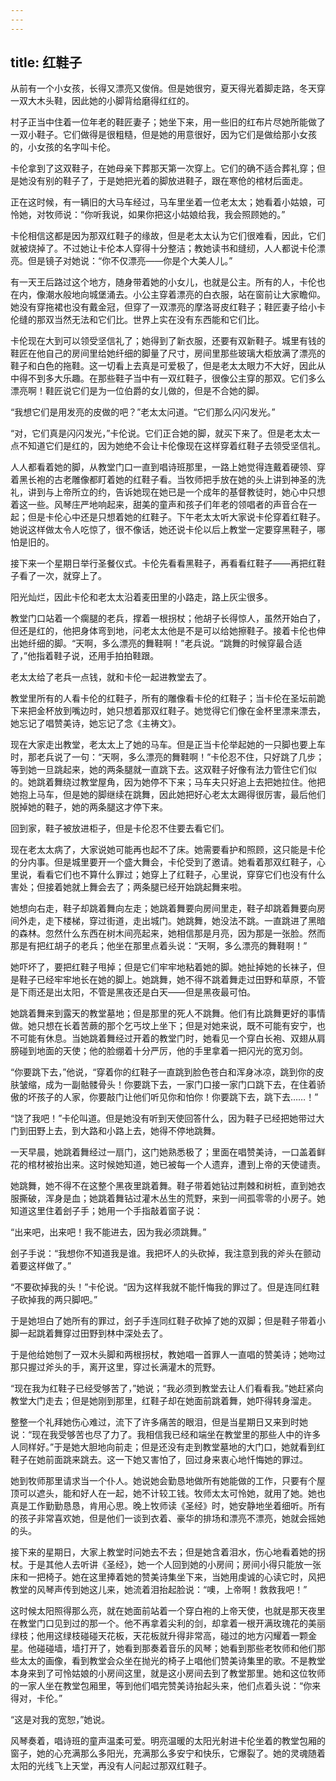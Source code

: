 ```yaml
---
---
---
```

title: 红鞋子
---



从前有一个小女孩，长得又漂亮又俊俏。但是她很穷，夏天得光着脚走路，冬天穿一双大木头鞋，因此她的小脚背给磨得红红的。

村子正当中住着一位年老的鞋匠妻子；她坐下来，用一些旧的红布片尽她所能做了一双小鞋子。它们做得是很粗糙，但是她的用意很好，因为它们是做给那小女孩的，小女孩的名字叫卡伦。

卡伦拿到了这双鞋子，在她母亲下葬那天第一次穿上。它们的确不适合葬礼穿；但是她没有别的鞋子了，于是她把光着的脚放进鞋子，跟在寒伧的棺材后面走。

正在这时候，有一辆旧的大马车经过，马车里坐着一位老太太；她看着小姑娘，可怜她，对牧师说：“你听我说，如果你把这小姑娘给我，我会照顾她的。”

卡伦相信这都是因为那双红鞋子的缘故，但是老太太认为它们很难看，因此，它们就被烧掉了。不过她让卡伦本人穿得十分整洁；教她读书和缝纫，人人都说卡伦漂亮。但是镜子对她说：“你不仅漂亮——你是个大美人儿。”

有一天王后路过这个地方，随身带着她的小女儿，也就是公主。所有的人，卡伦也在内，像潮水般地向城堡涌去。小公主穿着漂亮的白衣服，站在窗前让大家瞻仰。她没有穿拖裙也没有戴金冠，但穿了一双漂亮的摩洛哥皮红鞋子；鞋匠妻子给小卡伦缝的那双当然无法和它们比。世界上实在没有东西能和它们比。

卡伦现在大到可以领受坚信礼了；她得到了新衣服，还要有双新鞋子。城里有钱的鞋匠在他自己的房间里给她纤细的脚量了尺寸，房间里那些玻璃大柜放满了漂亮的鞋子和白色的拖鞋。这一切看上去真是可爱极了，但是老太太眼力不大好，因此从中得不到多大乐趣。在那些鞋子当中有一双红鞋子，很像公主穿的那双。它们多么漂亮啊！鞋匠说它们是为一位伯爵的女儿做的，但是不合她的脚。

“我想它们是用发亮的皮做的吧？”老太太问道。“它们那么闪闪发光。”

“对，它们真是闪闪发光，”卡伦说。它们正合她的脚，就买下来了。但是老太太一点不知道它们是红的，因为她绝不会让卡伦像现在这样穿着红鞋子去领受坚信礼。

人人都看着她的脚，从教堂门口一直到唱诗班那里，一路上她觉得连戴着硬领、穿着黑长袍的古老雕像都盯着她的红鞋子看。当牧师把手放在她的头上讲到神圣的洗礼，讲到与上帝所立的约，告诉她现在她已是一个成年的基督教徒时，她心中只想着这一些。风琴庄严地响起来，甜美的童声和孩子们年老的领唱者的声音合在一起；但是卡伦心中还是只想着她的红鞋子。下午老太太听大家说卡伦穿着红鞋子。她说这样做太令人吃惊了，很不像话，她还说卡伦以后上教堂一定要穿黑鞋子，哪怕是旧的。

接下来一个星期日举行圣餐仪式。卡伦先看看黑鞋子，再看看红鞋子——再把红鞋子看了一次，就穿上了。

阳光灿烂，因此卡伦和老太太沿着麦田里的小路走，路上灰尘很多。

教堂门口站着一个瘸腿的老兵，撑着一根拐杖；他胡子长得惊人，虽然开始白了，但还是红的，他把身体弯到地，问老太太他是不是可以给她擦鞋子。接着卡伦也伸出她纤细的脚。“天啊，多么漂亮的舞鞋啊！”老兵说。“跳舞的时候穿最合适了，”他指着鞋子说，还用手拍拍鞋跟。

老太太给了老兵一点钱，就和卡伦一起进教堂去了。

教堂里所有的人看卡伦的红鞋子，所有的雕像看卡伦的红鞋子；当卡伦在圣坛前跪下来把金杯放到嘴边时，她只想着那双红鞋子。她觉得它们像在金杯里漂来漂去，她忘记了唱赞美诗，她忘记了念《主祷文》。

现在大家走出教堂，老太太上了她的马车。但是正当卡伦举起她的一只脚也要上车时，那老兵说了一句：“天啊，多么漂亮的舞鞋啊！”卡伦忍不住，只好跳了几步；等到她一旦跳起来，她的两条腿就一直跳下去。这双鞋子好像有法力管住它们似的。她跳着舞绕过教堂屋角，因为她停不下来；马车夫只好追上去把她拉住。他把她抱上马车，但是她的脚继续在跳舞，因此她把好心老太太踢得很厉害，最后他们脱掉她的鞋子，她的两条腿这才停下来。

回到家，鞋子被放进柜子，但是卡伦忍不住要去看它们。

现在老太太病了，大家说她可能再也起不了床。她需要看护和照顾，这只能是卡伦的分内事。但是城里要开一个盛大舞会，卡伦受到了邀请。她看着那双红鞋子，心里说，看看它们也不算什么罪过；她穿上了红鞋子，心里说，穿穿它们也没有什么害处；但接着她就上舞会去了；两条腿已经开始跳起舞来啦。

她想向右走，鞋子却跳着舞向左走；她跳着舞要向房间里走，鞋子却跳着舞要向房间外走，走下楼梯，穿过街道，走出城门。她跳舞，她没法不跳。一直跳进了黑暗的森林。忽然什么东西在树木间亮起来，她相信那是月亮，因为那是一张脸。然而那是有把红胡子的老兵；他坐在那里点着头说：“天啊，多么漂亮的舞鞋啊！”

她吓坏了，要把红鞋子甩掉；但是它们牢牢地粘着她的脚。她扯掉她的长袜子，但是鞋子已经牢牢地长在她的脚上。她跳舞，她不得不跳着舞走过田野和草原，不管是下雨还是出太阳，不管是黑夜还是白天——但是黑夜最可怕。

她跳着舞来到露天的教堂墓地；但是那里的死人不跳舞。他们有比跳舞更好的事情做。她只想在长着苦蕨的那个乞丐坟上坐下；但是对她来说，既不可能有安宁，也不可能有休息。当她跳着舞经过开着的教堂门时，她看见一个穿白长袍、双翅从肩膀碰到地面的天使；他的脸绷着十分严厉，他的手里拿着一把闪光的宽刃剑。

“你要跳下去，”他说，“穿着你的红鞋子一直跳到脸色苍白和浑身冰凉，跳到你的皮肤皱缩，成为一副骷髅骨头！你要跳下去，一家门口接一家门口跳下去，在住着骄傲的坏孩子的人家，你要敲门让他们听见你和怕你！你要跳下去，跳下去……！”

“饶了我吧！”卡伦叫道。但是她没有听到天使回答什么，因为鞋子已经把她带过大门到田野上去，到大路和小路上去，她得不停地跳舞。

一天早晨，她跳着舞经过一扇门，这门她熟悉极了；里面在唱赞美诗，一口盖着鲜花的棺材被抬出来。这时候她知道，她已被每一个人遗弃，遭到上帝的天使谴责。

她跳舞，她不得不在这整个黑夜里跳着舞。鞋子带着她钻过荆棘和树桩，直到她衣服撕破，浑身是血；她跳着舞钻过灌木丛生的荒野，来到一间孤零零的小房子。她知道这里住着刽子手；她用一个手指敲着窗子说：

“出来吧，出来吧！我不能进去，因为我必须跳舞。”

刽子手说：“我想你不知道我是谁。我把坏人的头砍掉，我注意到我的斧头在颤动着要这样做了。”

“不要砍掉我的头！”卡伦说。“因为这样我就不能忏悔我的罪过了。但是连同红鞋子砍掉我的两只脚吧。”

于是她坦白了她所有的罪过，刽子手连同红鞋子砍掉了她的双脚；但是鞋子带着小脚一起跳着舞穿过田野到林中深处去了。

于是他给她刨了一双木头脚和两根拐杖，教她唱一首罪人一直唱的赞美诗；她吻过那只握过斧头的手，离开这里，穿过长满灌木的荒野。

“现在我为红鞋子已经受够苦了，”她说；“我必须到教堂去让人们看看我。”她赶紧向教堂大门走去；但是她刚到那里，红鞋子却在她面前跳着舞，她吓得转身溜走。

整整一个礼拜她伤心难过，流下了许多痛苦的眼泪，但是当星期日又来到时她说：“现在我受够苦也尽了力了。我相信我已经和端坐在教堂里的那些人中的许多人同样好。”于是她大胆地向前走；但是还没有走到教堂墓地的大门口，她就看到红鞋子在她前面跳来跳去。这一下她又害怕了，回过身来衷心地忏悔她的罪过。

她到牧师那里请求当一个仆人。她说她会勤恳地做所有她能做的工作，只要有个屋顶可以遮头，能和好人在一起，她不计较工钱。牧师太太可怜她，就用了她。她也真是工作勤勤恳恳，肯用心思。晚上牧师读《圣经》时，她安静地坐着细听。所有的孩子非常喜欢她，但是他们一谈到衣着、豪华的排场和漂亮不漂亮，她就会摇她的头。

接下来的星期日，大家上教堂时问她去不去；但是她含着泪水，伤心地看着她的拐杖。于是其他人去听讲《圣经》，她一个人回到她的小房间；房间小得只能放一张床和一把椅子。她在这里捧着她的赞美诗集坐下来，当她用虔诚的心读它时，风把教堂的风琴声传到她这儿来，她流着泪抬起脸说：“噢，上帝啊！救救我吧！”

这时候太阳照得那么亮，就在她面前站着一个穿白袍的上帝天使，也就是那天夜里在教堂门口见到过的那一个。他不再拿着尖利的剑，却拿着一根开满玫瑰花的美丽绿枝；他用这绿枝碰碰天花板，天花板就升得非常高，碰过的地方闪耀着一颗金星。他碰碰墙，墙打开了，她看到那奏着音乐的风琴；她看到那些老牧师和他们那些太太的画像，看到教堂会众坐在抛光的椅子上唱他们赞美诗集里的歌。不是教堂本身来到了可怜姑娘的小房间这里，就是这小房间去到了教堂那里。她和这位牧师的一家人坐在教堂包厢里，等到他们唱完赞美诗抬起头来，他们点着头说：“你来得对，卡伦。”

“这是对我的宽恕，”她说。

风琴奏着，唱诗班的童声温柔可爱。明亮温暖的太阳光射进卡伦坐着的教堂包厢的窗子，她的心充满那么多阳光，充满那么多安宁和快乐，它爆裂了。她的灵魂随着太阳的光线飞上天堂，再没有人问起过那双红鞋子。